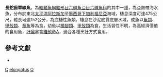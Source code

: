 {{Speciesbox
| taxon = Ophiodon elongatus
| binomial_authority = [[Girard|Girard]], 1854
| image = Ophiodon elongatus.png
| image2 = Lingcod1.JPG
| status = NE
| status_system = IUCN3.1
| synonyms = *''Oplopoma pantherina'', <small>Girard, 1856</small>
}}
'''長蛇齒單線魚'''，為[[輻鰭魚綱|輻鰭魚綱]][[鮋形目|鮋形目]][[六線魚亞目|六線魚亞目]][[六線魚科|六線魚科]]的其中一[[種|種]]，為亞熱帶海水魚，分布於東北[[太平洋|太平洋]][[阿拉斯加|阿拉斯加]]至[[墨西哥|墨西哥]][[下加利福尼亞|下加利福尼亞]]海域，棲息深度可達475公尺，體長可達152公分，為底棲性魚類，棲息在沙泥底質底層水域，成魚以[[魚類|魚類]]、[[甲殼類|甲殼類]]、[[章魚|章魚]]等為食，幼魚以[[橈腳類|橈腳類]]、[[甲殼類|甲殼類]]為食，生活習性不明，為高經濟價值的食用魚，[[肝臟|肝臟]]富含[[維他命A|維他命A]]，適合各種烹飪方式食用。

== 參考文獻 ==
*{{FishBase_species|genus=Ophiodon|species=elongatus|year=2014|month=7}}

{{鮋形目小作品}}
{{Taxonbar}}
[[Category:食用魚|C]]
[[Category:蛇齒單線魚屬|elongatus]]
[[Category:1854年描述的魚類|O]]